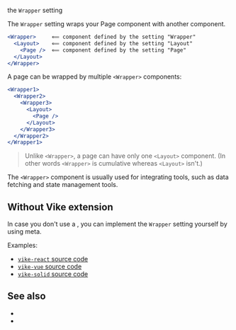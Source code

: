 
<ImplementedBy>the `Wrapper` setting</ImplementedBy>

The `Wrapper` setting wraps your <Link href="/Page">Page component</Link> with another component.

```jsx
<Wrapper>     ⟸ component defined by the setting "Wrapper"
  <Layout>    ⟸ component defined by the setting "Layout"
    <Page />  ⟸ component defined by the setting "Page"
  </Layout>
</Wrapper>
```

A page can be wrapped by multiple `<Wrapper>` components:

```jsx
<Wrapper1>
  <Wrapper2>
    <Wrapper3>
      <Layout>
        <Page />
      </Layout>
    </Wrapper3>
  </Wrapper2>
</Wrapper1>
```

> Unlike `<Wrapper>`, a page can have only one <Link href="/Layout">`<Layout>`</Link> component. (In other words `<Wrapper>` is cumulative whereas `<Layout>` isn't.)

The `<Wrapper>` component is usually used for integrating tools, such as data fetching and state management tools.


## Without Vike extension

In case you don't use a <UiFrameworkVikeExtension />, you can implement the `Wrapper` setting yourself by using <Link href="/meta">meta</Link>.

Examples:

 - [`vike-react` source code](https://github.com/vikejs/vike-react/blob/main/packages/vike-react)
 - [`vike-vue` source code](https://github.com/vikejs/vike-vue/blob/main/packages/vike-vue)
 - [`vike-solid` source code](https://github.com/vikejs/vike-solid/blob/main/vike-solid)


## See also

- <Link href="/Layout" />
- <Link href="/Page" />
